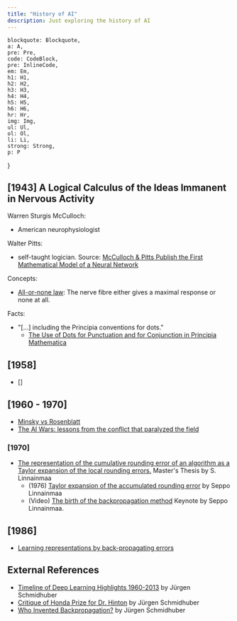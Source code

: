 ```yaml
---
title: "History of AI"
description: Just exploring the history of AI
---
```


    blockquote: Blockquote,
    a: A,
    pre: Pre,
    code: CodeBlock,
    pre: InlineCode,
    em: Em,
    h1: H1,
    h2: H2,
    h3: H3,
    h4: H4,
    h5: H5,
    h6: H6,
    hr: Hr,
    img: Img,
    ul: Ul,
    ol: Ol,
    li: Li,
    strong: Strong,
    p: P
}


## [1943] A Logical Calculus of the Ideas Immanent in Nervous Activity

Warren Sturgis McCulloch:
- American neurophysiologist

Walter Pitts:
- self-taught logician. Source: [McCulloch & Pitts Publish the First Mathematical Model of a Neural Network](https://www.historyofinformation.com/detail.php?entryid=782)


Concepts:
- [All-or-none law](https://en.wikipedia.org/wiki/All-or-none_law): The nerve fibre either gives a maximal response or none at all.

Facts:
- "[...] including the Principia conventions for dots."
    - [The Use of Dots for Punctuation and for Conjunction in Principia Mathematica](https://plato.stanford.edu/entries/pm-notation/dots.html)


## [1958]

- []

## [1960 - 1970]

- [Minsky vs Rosenblatt](https://blogs.umass.edu/brain-wars/the-debates/minsky-vs-rosenblatt/)
- [The AI Wars: lessons from the conflict that paralyzed the field](https://towardsdatascience.com/the-ai-wars-lessons-from-the-conflict-that-paralyzed-the-field-7344666c7875)

### [1970]

- [The representation of the cumulative rounding error of an algorithm as a Taylor expansion of the local rounding errors.](https://people.idsia.ch/~juergen/linnainmaa1970thesis.pdf) Master's Thesis by S. Linnainmaa
    - (1976) [Taylor expansion of the accumulated rounding error](https://link.springer.com/article/10.1007/BF01931367) by Seppo Linnainmaa
    - (Video) [The birth of the backpropagation method](https://www.youtube.com/watch?v=1baZJns52Es) Keynote by Seppo Linnainmaa.


## [1986]

- [Learning representations by back-propagating errors](https://www.nature.com/articles/323533a0)

## External References

- [Timeline of Deep Learning Highlights 1960-2013](https://people.idsia.ch/~juergen/firstdeeplearner.html) by Jürgen Schmidhuber
- [Critique of Honda Prize for Dr. Hinton](https://people.idsia.ch/~juergen/critique-honda-prize-hinton.html) by Jürgen Schmidhuber
- [Who Invented Backpropagation?](https://people.idsia.ch/~juergen/who-invented-backpropagation.html) by Jürgen Schmidhuber
